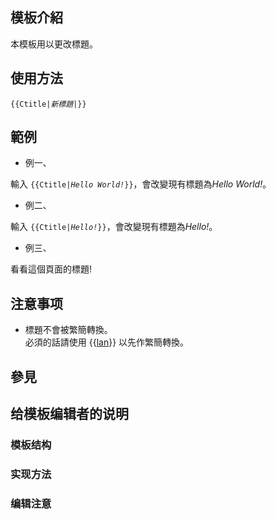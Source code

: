 <IncludeOnly><!-- 在這裡加入模板的保護標識 --></IncludeOnly>
<!-- 在本行下編輯模板說明 -->
== 模板介紹 ==
本模板用以更改標題。

== 使用方法 ==
<code><nowiki>{{</nowiki>Ctitle|''新標題''|<nowiki>}}</nowiki></code>

== 範例 ==
*例一、<br>
輸入 <code><nowiki>{{</nowiki>Ctitle|''Hello World!''<nowiki>}}</nowiki></code>，會改變現有標題為''Hello World!''。

*例二、<br>
輸入 <code><nowiki>{{</nowiki>Ctitle|''Hello!''<nowiki>}}</nowiki></code>，會改變現有標題為''Hello!''。

*例三、<br>
看看這個頁面的標題!

== 注意事项 ==
* 標題不會被繁簡轉換。<br>必須的話請使用 <nowiki>{{</nowiki>[[Template:lan|lan]]<nowiki>}}</nowiki> 以先作繁簡轉換。

== 參見 ==

== 给模板编辑者的说明 ==
=== 模板结构 ===
=== 实现方法 ===
=== 编辑注意 ===

<IncludeOnly>
<!-- 本行下加入模板的分類 -->

<!-- 本行下加入模板的跨語言鏈接 -->

</IncludeOnly>
